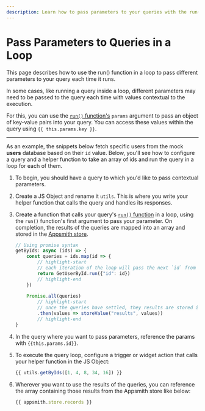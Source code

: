 ```yaml
---
description: Learn how to pass parameters to your queries with the run() framework function.
---
```


# Pass Parameters to Queries in a Loop

This page describes how to use the run() function in a loop to pass different parameters to your query each time it runs.

<VideoEmbed host="youtube" videoId="znaaDiQbAS8" title="How to pass parameters to an API call" caption="How to pass parameters to an API call"/>

In some cases, like running a query inside a loop, different parameters may need to be passed to the query each time with values contextual to the execution.

For this, you can use the [`run()` function's](/reference/appsmith-framework/query-object)  `params` argument to pass an object of key-value pairs into your query. You can access these values within the query using `{{ this.params.key }}`.

---

As an example, the snippets below fetch specific users from the mock **users** database based on their `id` value. Below, you'll see how to configure a query and a helper function to take an array of ids and run the query  in a loop for each of them.

1. To begin, you should have a query to which you'd like to pass contextual parameters.
1. Create a JS Object and rename it `utils`. This is where you write your helper function that calls the query and handles its responses.
1. Create a function that calls your query's [`run()` function](/reference/appsmith-framework/query-object) in a loop, using the `run()` function's first argument to pass your parameter. On completion, the results of the queries are mapped into an array and stored in the [Appsmith store](/reference/appsmith-framework/widget-actions/store-value).

    ```javascript
    // Using promise syntax
    getByIds: async (ids) => {
        const queries = ids.map(id => {
            // highlight-start
            // each iteration of the loop will pass the next `id` from the `ids` array.
            return GetUserById.run({"id": id})
            // highlight-end
        })
        
        Promise.all(queries)
            // highlight-start
            // once the queries have settled, they results are stored in an array in the Appsmith store.
            .then(values => storeValue("results", values))
            // highlight-end
    }
    ```

1. In the query where you want to pass parameters, reference the params with `{{this.params.id}}`.

1. To execute the query loop, configure a trigger or widget action that calls your helper function in the JS Object:

    ```javascript
    {{ utils.getByIds([1, 4, 8, 34, 16]) }}
    ```

1. Wherever you want to use the results of the queries, you can reference the array containing those results from the Appsmith store like below:

    ```javascript
    {{ appsmith.store.records }}
    ```